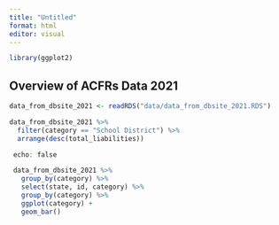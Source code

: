 ```yaml
---
title: "Untitled"
format: html
editor: visual
---
```


```r
library(ggplot2)
```

## Overview of ACFRs Data 2021

```r
data_from_dbsite_2021 <- readRDS("data/data_from_dbsite_2021.RDS")

data_from_dbsite_2021 %>% 
  filter(category == "School District") %>% 
  arrange(desc(total_liabilities)) 


```

```r
 echo: false

 data_from_dbsite_2021 %>% 
   group_by(category) %>% 
   select(state, id, category) %>% 
   group_by(category) %>% 
   ggplot(category) +
   geom_bar()


```
